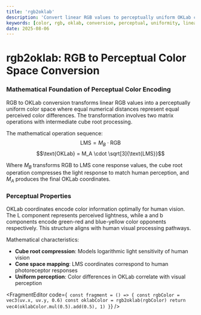 ```yaml
---
title: 'rgb2oklab'
description: 'Convert linear RGB values to perceptually uniform OKLab color space'
keywords: [color, rgb, oklab, conversion, perceptual, uniformity, linear]
date: 2025-08-06
---
```



# rgb2oklab: RGB to Perceptual Color Space Conversion

### Mathematical Foundation of Perceptual Color Encoding

RGB to OKLab conversion transforms linear RGB values into a perceptually uniform color space where equal numerical distances represent equal perceived color differences. The transformation involves two matrix operations with intermediate cube root processing.

The mathematical operation sequence:
$$\text{LMS} = M_B \cdot \text{RGB}$$
$$\text{OKLab} = M_A \cdot \sqrt[3]{\text{LMS}}$$

Where $M_B$ transforms RGB to LMS cone response values, the cube root operation compresses the light response to match human perception, and $M_A$ produces the final OKLab coordinates.

### Perceptual Properties

OKLab coordinates encode color information optimally for human vision. The L component represents perceived lightness, while a and b components encode green-red and blue-yellow color opponents respectively. This structure aligns with human visual processing pathways.

Mathematical characteristics:

- **Cube root compression**: Models logarithmic light sensitivity of human vision
- **Cone space mapping**: LMS coordinates correspond to human photoreceptor responses
- **Uniform perception**: Color differences in OKLab correlate with visual perception

<FragmentEditor
        code={`
const fragment = () => {
        const rgbColor = vec3(uv.x, uv.y, 0.6)
        const oklabColor = rgb2oklab(rgbColor)
        return vec4(oklabColor.mul(0.5).add(0.5), 1)
}`}
/>
